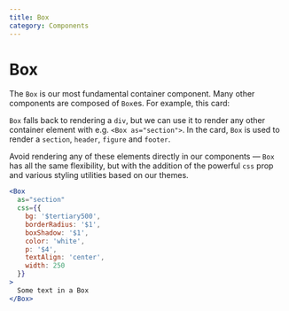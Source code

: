 ```yaml
---
title: Box
category: Components
---
```



# Box

The `Box` is our most fundamental container component. Many other components are composed of `Box`es. For example, this card:

`Box` falls back to rendering a `div`, but we can use it to render any other container element with e.g. `<Box as="section">`. In the card, `Box` is used to render a `section`,
`header`, `figure` and `footer`.

Avoid rendering any of these elements directly in our components — `Box` has all the same flexibility, but with the
addition of the powerful `css` prop and various styling utilities based on our themes.

```jsx live center
<Box
  as="section"
  css={{
    bg: '$tertiary500',
    borderRadius: '$1',
    boxShadow: '$1',
    color: 'white',
    p: '$4',
    textAlign: 'center',
    width: 250
  }}
>
  Some text in a Box
</Box>
```

<PropsTable for={Box} />
